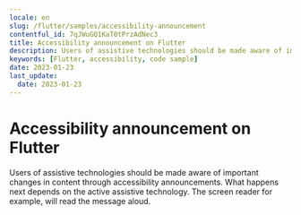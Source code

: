 ```yaml
---
locale: en
slug: /flutter/samples/accessibility-announcement
contentful_id: 7qJWuGQ1KaT0tPrzAdNec3
title: Accessibility announcement on Flutter
description: Users of assistive technologies should be made aware of important changes in content through accessibility announcements.
keywords: [Flutter, accessibility, code sample]
date: 2023-01-23
last_update:
  date: 2023-01-23
---
```


# Accessibility announcement on Flutter

Users of assistive technologies should be made aware of important changes in content through accessibility announcements. What happens next depends on the active assistive technology. The screen reader for example, will read the message aloud.

<CodeSample id="accessibility-announcement" framework="flutter" locale="en"/>
